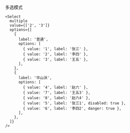 多选模式

```tsx
<Select
  multiple
  value={['2', '3']}
  options={[
    {
      label: '普通',
      options: [
        { value: '1', label: '张三' },
        { value: '2', label: '李四' },
        { value: '3', label: '王五' },
      ],
    },
    {
      label: '华山派',
      options: [
        { value: '4', label: '赵六' },
        { value: '7', label: '王五3' },
        { value: '8', label: '赵六4' },
        { value: '5', label: '张三1', disabled: true },
        { value: '6', label: '李四2', danger: true },
      ],
    },
  ]}
/>
```
